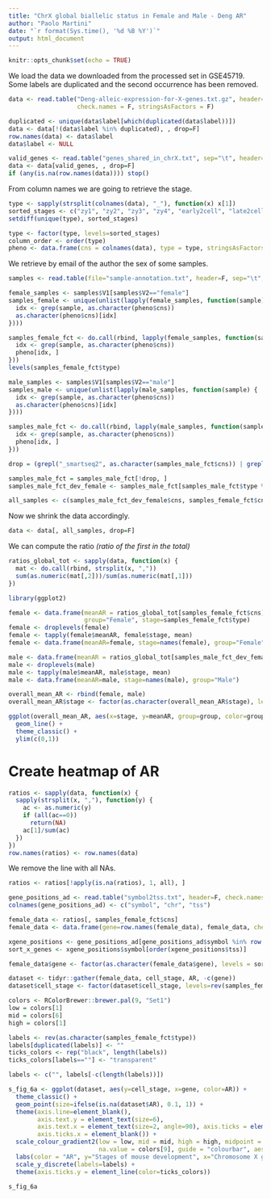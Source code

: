 ```yaml
---
title: "ChrX global biallelic status in Female and Male - Deng AR"
author: "Paolo Martini"
date: "`r format(Sys.time(), '%d %B %Y')`"
output: html_document
---
```


```r
knitr::opts_chunk$set(echo = TRUE)
```

We load the data we downloaded from the processed set in GSE45719. Some labels are duplicated and the second occurrence has been removed.

```r
data <- read.table("Deng-alleic-expression-for-X-genes.txt.gz", header=T, sep="\t", 
                   check.names = F, stringsAsFactors = F)

duplicated <- unique(data$label[which(duplicated(data$label))])
data <- data[!(data$label %in% duplicated), , drop=F]
row.names(data) <- data$label
data$label <- NULL

valid_genes <- read.table("genes_shared_in_chrX.txt", sep="\t", header=F, stringsAsFactors = F)$V1
data <- data[valid_genes, , drop=F]
if (any(is.na(row.names(data)))) stop()
```

From column names we are going to retrieve the stage.

```r
type <- sapply(strsplit(colnames(data), "_"), function(x) x[1])
sorted_stages <- c("zy1", "zy2", "zy3", "zy4", "early2cell", "late2cell", "mid2cell", "4cell", "8cell", "16cell",  "earlyblast", "midblast", "lateblast", "fibroblast", "BXC", "C57twocell")
setdiff(unique(type), sorted_stages)

type <- factor(type, levels=sorted_stages)
column_order <- order(type)
pheno <- data.frame(cns = colnames(data), type = type, stringsAsFactors = F)[column_order, ]

```

We retrieve by email of the author the sex of some samples.

```r
samples <- read.table(file="sample-annotation.txt", header=F, sep="\t", stringsAsFactors = F, check.names = F)

female_samples <- samples$V1[samples$V2=="female"]
samples_female <- unique(unlist(lapply(female_samples, function(sample) {
  idx <- grep(sample, as.character(pheno$cns))
  as.character(pheno$cns)[idx]
})))

samples_female_fct <- do.call(rbind, lapply(female_samples, function(sample) {
  idx <- grep(sample, as.character(pheno$cns))
  pheno[idx, ]
}))
levels(samples_female_fct$type)

male_samples <- samples$V1[samples$V2=="male"]
samples_male <- unique(unlist(lapply(male_samples, function(sample) {
  idx <- grep(sample, as.character(pheno$cns))
  as.character(pheno$cns)[idx]
})))

samples_male_fct <- do.call(rbind, lapply(male_samples, function(sample) {
  idx <- grep(sample, as.character(pheno$cns))
  pheno[idx, ]
}))

drop = (grepl("_smartseq2", as.character(samples_male_fct$cns)) | grepl("pooled_split", as.character(samples_male_fct$cns)))

samples_male_fct = samples_male_fct[!drop, ]
samples_male_fct_dev_female <- samples_male_fct[samples_male_fct$type %in% samples_female_fct$type, ]

all_samples <- c(samples_male_fct_dev_female$cns, samples_female_fct$cns)
```

Now we shrink the data accordingly.

```r
data <- data[, all_samples, drop=F]
```

We can compute the ratio _(ratio of the first in the total)_

```r
ratios_global_tot <- sapply(data, function(x) {
  mat <- do.call(rbind, strsplit(x, ","))
  sum(as.numeric(mat[,2]))/sum(as.numeric(mat[,1]))
})
```

```r
library(ggplot2)

female <- data.frame(meanAR = ratios_global_tot[samples_female_fct$cns],
                     group="Female", stage=samples_female_fct$type)
female <- droplevels(female)
female <- tapply(female$meanAR, female$stage, mean)
female <- data.frame(meanAR=female, stage=names(female), group="Female")

male <- data.frame(meanAR = ratios_global_tot[samples_male_fct_dev_female$cns], group="Male", stage=samples_male_fct_dev_female$type)
male <- droplevels(male)
male <- tapply(male$meanAR, male$stage, mean)
male <- data.frame(meanAR=male, stage=names(male), group="Male")

overall_mean_AR <- rbind(female, male)
overall_mean_AR$stage <- factor(as.character(overall_mean_AR$stage), levels=c("mid2cell", "late2cell", "4cell", "16cell", "earlyblast"))

ggplot(overall_mean_AR, aes(x=stage, y=meanAR, group=group, color=group)) +
  geom_line() +
  theme_classic() +
  ylim(c(0,1))

```

# Create heatmap of AR

```r
ratios <- sapply(data, function(x) {
  sapply(strsplit(x, ","), function(y) {
    ac <- as.numeric(y)
    if (all(ac==0))
      return(NA)
    ac[1]/sum(ac)
  })
})
row.names(ratios) <- row.names(data)
```

We remove the line with all NAs.

```r
ratios <- ratios[!apply(is.na(ratios), 1, all), ]
```

```r
gene_positions_ad <- read.table("symbol2tss.txt", header=F, check.names = F, stringsAsFactors = F, strip.white = F)
colnames(gene_positions_ad) <- c("symbol", "chr", "tss")

female_data <- ratios[, samples_female_fct$cns]
female_data <- data.frame(gene=row.names(female_data), female_data, check.names = F)

xgene_positions <- gene_positions_ad[gene_positions_ad$symbol %in% row.names(female_data),  ]
sort_x_genes <- xgene_positions$symbol[order(xgene_positions$tss)]

female_data$gene <- factor(as.character(female_data$gene), levels = sort_x_genes)

dataset <- tidyr::gather(female_data, cell_stage, AR, -c(gene))
dataset$cell_stage <- factor(dataset$cell_stage, levels=rev(samples_female_fct$cns))

colors <- RColorBrewer::brewer.pal(9, "Set1")
low = colors[1]
mid = colors[6]
high = colors[1]

labels <- rev(as.character(samples_female_fct$type))
labels[duplicated(labels)] <- ""
ticks_colors <- rep("black", length(labels))
ticks_colors[labels==""] <- "transparent"

labels <- c("", labels[-c(length(labels))])

s_fig_6a <- ggplot(dataset, aes(y=cell_stage, x=gene, color=AR)) +
  theme_classic() +
  geom_point(size=ifelse(is.na(dataset$AR), 0.1, 1)) +
  theme(axis.line=element_blank(), 
        axis.text.y = element_text(size=6),
        axis.text.x = element_text(size=2, angle=90), axis.ticks = element_blank(),
        axis.ticks.x = element_blank()) +
  scale_colour_gradient2(low = low, mid = mid, high = high, midpoint = 0.5, space = "Lab",
                         na.value = colors[9], guide = "colourbar", aesthetics = "color") +
  labs(color = "AR", y="Stages of mouse development", x="Chromosome X genes") +
  scale_y_discrete(labels=labels) +
  theme(axis.ticks.y = element_line(color=ticks_colors))

s_fig_6a
```
